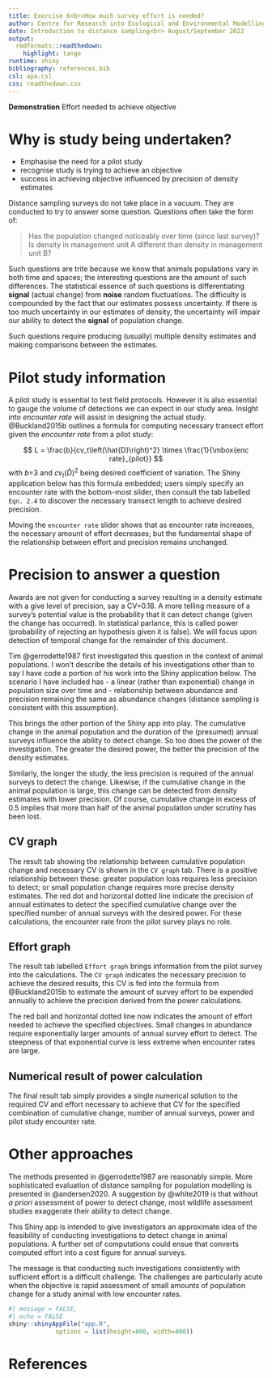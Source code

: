 ```yaml
---
title: Exercise 6<br>How much survey effort is needed?
author: Centre for Research into Ecological and Environmental Modelling <br> **University of St Andrews**
date: Introduction to distance sampling<br> August/September 2022
output: 
  rmdformats::readthedown:
    highlight: tango
runtime: shiny
bibliography: references.bib
csl: apa.csl
css: readthedown.css
---
```

  
<div class="alert  alert-success">
  <strong>Demonstration</strong> Effort needed to achieve objective
</div>

# Why is study being undertaken?
- Emphasise the need for a pilot study
- recognise study is trying to achieve an objective
- success in achieving objective influenced by precision of density estimates

Distance sampling surveys do not take place in a vacuum.  They are conducted to try to answer some question.  Questions often take the form of:

> Has the population changed noticeably over time (since last survey)?
> Is density in management unit A different than density in management unit B?

Such questions are trite because we know that animals populations vary in both time and spaces; the interesting questions are the amount of such differences.  The statistical essence of such questions is differentiating **signal** (actual change) from **noise** random fluctuations.  The difficulty is compounded by the fact that our estimates possess uncertainty.  If there is too much uncertainty in our estimates of density, the uncertainty will impair our ability to detect the **signal** of population change.

Such questions require producing (usually) multiple density estimates and making comparisons between the estimates.

# Pilot study information

A pilot study is essential to test field protocols.  However it is also essential to gauge the volume of detections we can expect in our study area.  Insight into *encounter rate* will assist in designing the actual study.  @Buckland2015b outlines a formula for computing necessary transect effort given the *encounter rate* from a pilot study:

$$
L = \frac{b}{cv_t\left(\hat{D}\right)^2} \times \frac{1}{\mbox{enc rate}_{pilot}}
$$
with $b$=3 and $cv_t\left(\hat{D}\right)^2$ being desired coefficient of variation.  The Shiny application below has this formula embedded; users simply specify an encounter rate with the bottom-most slider, then consult the tab labelled `Eqn. 2.4` to discover the necessary transect length to achieve desired precision.  

Moving the `encounter rate` slider shows that as encounter rate increases, the necessary amount of effort decreases; but the fundamental shape of the relationship between effort and precision remains unchanged.

# Precision to answer a question

Awards are not given for conducting a survey resulting in a density estimate with a give level of precision, say a CV=0.18.  A more telling measure of a survey's potential value is the probability that it can detect change (given the change has occurred).  In statistical parlance, this is called power (probability of rejecting an hypothesis given it is false).  We will focus upon detection of temporal change for the remainder of this document.

Tim @gerrodette1987 first investigated this question in the context of animal populations.  I won't describe the details of his investigations other than to say I have code a portion of his work into the Shiny application below.  The scenario I have included has
- a linear (rather than exponential) change in population size over time and
- relationship between abundance and precision remaining the same as abundance changes (distance sampling is consistent with this assumption).

This brings the other portion of the Shiny app into play.  The cumulative change in the animal population and the duration of the (presumed) annual surveys influence the ability to detect change.  So too does the power of the investigation.  The greater the desired power, the better the precision of the density estimates.

Similarly, the longer the study, the less precision is required of the annual surveys to detect the change.  Likewise, if the cumulative change in the animal population is large, this change can be detected from density estimates with lower precision.  Of course, cumulative change in excess of 0.5 implies that more than half of the animal population under scrutiny has been lost.

## CV graph

The result tab showing the relationship between cumulative population change and necessary CV is shown in the `CV graph` tab.  There is a positive relationship between these: greater population loss requires less precision to detect; or small population change requires more precise density estimates.  The red dot and horizontal dotted line indicate the precision of annual estimates to detect the specified cumulative change over the specified number of annual surveys with the desired power.  For these calculations, the encounter rate from the pilot survey plays no role.

## Effort graph

The result tab labelled `Effort graph` brings information from the pilot survey into the calculations.  The `CV graph` indicates the necessary precision to achieve the desired results, this CV is fed into the formula from @Buckland2015b to estimate the amount of survey effort to be expended annually to achieve the precision derived from the power calculations.

The red ball and horizontal dotted line now indicates the amount of effort needed to achieve the specified objectives.  Small changes in abundance require exponentially larger amounts of annual survey effort to detect.  The steepness of that exponential curve is less extreme when encounter rates are large.

## Numerical result of power calculation

The final result tab simply provides a single numerical solution to the required CV and effort necessary to achieve that CV for the specified combination of cumulative change, number of annual surveys,  power and pilot study encounter rate.

# Other approaches

The methods presented in @gerrodette1987 are reasonably simple.  More sophisticated evaluation of distance sampling for population modelling is presented in @andersen2020.  A suggestion by @white2019 is that without *a priori* assessment of power to detect change, most wildlife assessment studies exaggerate their ability to detect change.

This Shiny app is intended to give investigators an approximate idea of the feasibility of conducting investigations to detect change in animal populations.  A further set of computations could ensue that converts computed effort into a cost figure for annual surveys.

The message is that conducting such investigations consistently with sufficient effort is a difficult challenge.  The challenges are particularly acute when the objective is rapid assessment of small amounts of population change for a study animal with low encounter rates.

```r
#| message = FALSE,
#| echo = FALSE
shiny::shinyAppFile("app.R",
             options = list(height=800, width=800))
```

# References
